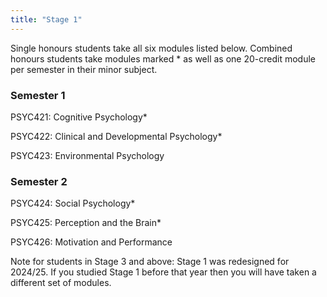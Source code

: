 ```yaml
---
title: "Stage 1"
---
```


Single honours students take all six modules listed below. Combined honours students take modules marked \* as well as one 20-credit module per semester in their minor subject.

### Semester 1

PSYC421: Cognitive Psychology\*

PSYC422: Clinical and Developmental Psychology\*

PSYC423: Environmental Psychology

### Semester 2

PSYC424: Social Psychology\*

PSYC425: Perception and the Brain\*

PSYC426: Motivation and Performance

Note for students in Stage 3 and above: Stage 1 was redesigned for 2024/25. If you studied Stage 1 before that year then you will have taken a different set of modules.
